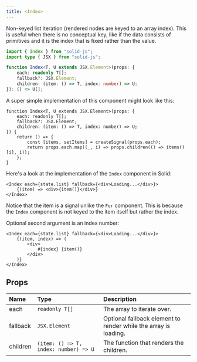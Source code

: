 ```yaml
---
title: <Index>
---
```


Non-keyed list iteration (rendered nodes are keyed to an array index). This is useful when there is no conceptual key, like if the data consists of primitives and it is the index that is fixed rather than the value.

```ts
import { Index } from "solid-js";
import type { JSX } from "solid-js";

function Index<T, U extends JSX.Element>(props: {
	each: readonly T[];
	fallback?: JSX.Element;
	children: (item: () => T, index: number) => U;
}): () => U[];
```

A super simple implementation of this component might look like this:

```tsx
function Index<T, U extends JSX.Element>(props: {
	each: readonly T[];
	fallback?: JSX.Element;
	children: (item: () => T, index: number) => U;
}) {
	return () => {
		const [items, setItems] = createSignal(props.each);
		return props.each.map((_, i) => props.children(() => items()[i], i));
	};
}
```

Here's a look at the implementation of the `Index` component in Solid:

```tsx
<Index each={state.list} fallback={<div>Loading...</div>}>
	{(item) => <div>{item()}</div>}
</Index>
```

Notice that the item is a signal unlike the `For` component. This is because the `Index` component is not keyed to the item itself but rather the index.

Optional second argument is an index number:

```tsx
<Index each={state.list} fallback={<div>Loading...</div>}>
	{(item, index) => (
		<div>
			#{index} {item()}
		</div>
	)}
</Index>
```

## Props

| Name | Type | Description |
| :-- | :-- | :-- |
| each | `readonly T[]` | The array to iterate over. |
| fallback | `JSX.Element` | Optional fallback element to render while the array is loading. |
| children | `(item: () => T, index: number) => U` | The function that renders the children. |
